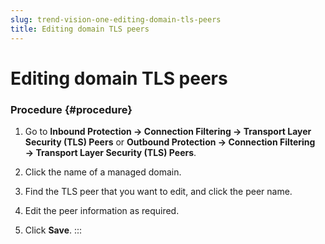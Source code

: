 ```yaml
---
slug: trend-vision-one-editing-domain-tls-peers
title: Editing domain TLS peers
---
```

# Editing domain TLS peers

### Procedure {#procedure}

1.  Go to **Inbound Protection → Connection Filtering → Transport Layer Security (TLS) Peers** or **Outbound Protection → Connection Filtering → Transport Layer Security (TLS) Peers**.

2.  Click the name of a managed domain.

3.  Find the TLS peer that you want to edit, and click the peer name.

4.  Edit the peer information as required.

5.  Click **Save**.
:::
